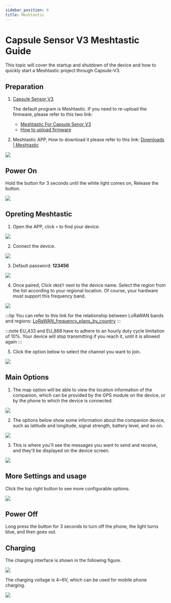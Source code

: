 ```yaml
---
sidebar_position: 6
title: Meshtastic
---
```



# Capsule Sensor V3 Meshtastic Guide

This topic will cover the startup and shutdown of the device and how to quickly start a Meshtastic project through Capsule-V3.

## Preparation
1. [Capsule Sensor V3](https://heltec.org/project/heltec-capsule-sensor-v3/).

   The default program is Meshtastic. If you need to re-upload the firmware, please refer to this two link: 
   - [Meshtastic For Capsule Senor V3](https://resource.heltec.cn/download/Heltec%20Capsule%20Sensor%20V3/firmware.bin)
   - [How to upload firmware](https://docs.heltec.org/en/node/esp32/capsule_sensor_v3/wireless_boot.html)

2. Meshtastic APP, How to download it please refer to this link: [Downloads | Meshtastic](https://meshtastic.org/downloads/)

![](img/15.png)

## Power On
Hold the button for 3 seconds until the white light comes on, Release the button.

![](img/01.png)

## Opreting Meshtastic
1. Open the APP, click `+` to find your device.

![](img/16.jpg)

2. Connect the device.

![](img/meshtastic/09.jpg)

3. Default password: **123456**

![](img/meshtastic/10.jpg)

4. Once paired, Click `UNSET` next to the device name. Select the region from the list according to your regional location. Of course, your hardware must support this frequency band.

![](img/meshtastic/11.jpg)

:::tip
You can refer to this link for the relationship between LoRaWAN bands and regions: [LoRaWAN_frequency_plans_by_country](https://docs.heltec.org/general/lorawan_frequency_plans_by_country.html)
:::

:::note
EU_433 and EU_868 have to adhere to an hourly duty cycle limitation of 10%. Your device will stop transmitting if you reach it, until it is allowed again
:::

5. Click the option below to select the channel you want to join.

![](img/meshtastic/12.jpg)

## Main Options
1. The map option will be able to view the location information of the companion, which can be provided by the GPS module on the device, or by the phone to which the device is connected.

![](img/meshtastic/13.jpg)

2. The options below show some information about the companion device, such as latitude and longitude, signal strength, battery level, and so on.

![](img/meshtastic/14.jpg)

3. This is where you'll see the messages you want to send and receive, and they'll be displayed on the device screen.

![](img/meshtastic/15.jpg)

## More Settings and usage
Click the top right button to see more configurable options.

![](img/meshtastic/16.jpg)

## Power Off

Long press the button for 3 seconds to turn off the phone, the light turns blue, and then goes out.

## Charging

The charging interface is shown in the following figure.

![](img/meshtastic/17.png)

The charging voltage is 4~6V, which can be used for mobile phone charging.

![](img/meshtastic/18.png)








